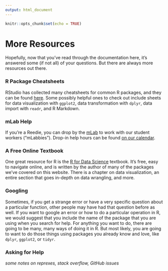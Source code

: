 ```yaml
---
output: html_document
---
```


```r
knitr::opts_chunk$set(echo = TRUE)
```

# More Resources

Hopefully, now that you've read through the documentation here, it's answered some (if not all) of your questions. But there are always more resources out there.

### R Package Cheatsheets

RStudio has collected many cheatsheets for common R packages, and they can be found [here](https://rstudio.com/resources/cheatsheets/). Some possibly helpful ones to check out include sheets for data visualization with `ggplot2`, data transformation with `dplyr`, data import with `readr`, and R Markdown.

### mLab Help

If you're a Reedie, you can drop by the [mLab](https://www.reed.edu/cis/mlab/index.html) to work with our student workers ("mLabbies"). Drop-in help hours can be found [on our calendar](https://www.reed.edu/cis/mlab/calendar.html).

### A Free Online Textbook

One great resource for R is the [R for Data Science](https://r4ds.had.co.nz/) textbook. It's free, easy to navigate online, and is written by the author of many of the packages we've covered on this website. There is a chapter on data visualization, an entire section that goes in-depth on data wrangling, and more. 

### Googling

Sometimes, if you get a strange error or have a very specific question about a particular function, other people may have had that question before as well. If you want to google an error or how to do a particular operation in R, we would suggest that you include the name of the package that you are using when you search for help. For anything you want to do, there are going to be many, many ways of doing it in R. But most likely, you are going to want to do those things using packages you already know and love, like `dplyr`, `ggplot2`, or `tidyr`. 

### Asking for Help

_some notes on reprexes, stack overflow, GitHub issues_
